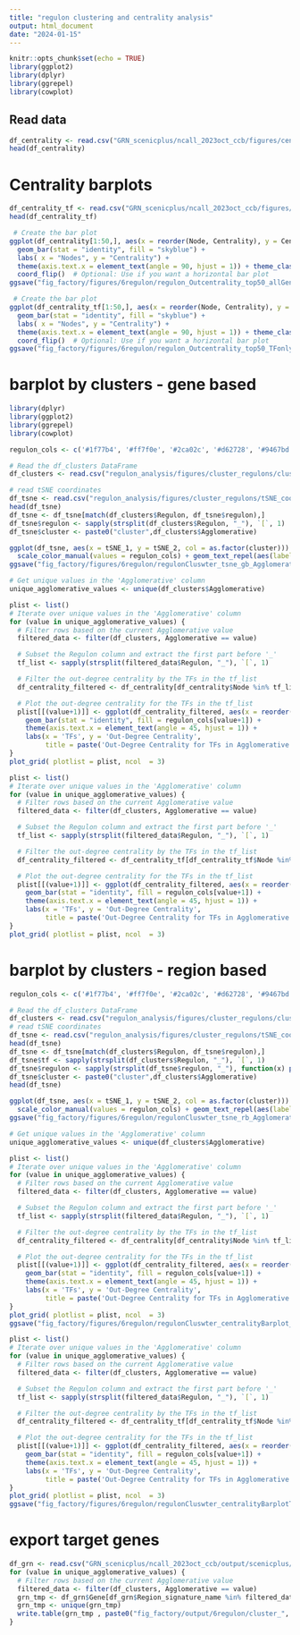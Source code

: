 ```yaml
---
title: "regulon clustering and centrality analysis"
output: html_document
date: "2024-01-15"
---
```


```r
knitr::opts_chunk$set(echo = TRUE)
library(ggplot2)
library(dplyr)
library(ggrepel)
library(cowplot)
```

## Read data

```r
df_centrality <- read.csv("GRN_scenicplus/ncall_2023oct_ccb/figures/centrality_analysis_allTFgene/Out-degree Centrality.csv")
head(df_centrality)
```

# Centrality barplots

```r
df_centrality_tf <- read.csv("GRN_scenicplus/ncall_2023oct_ccb/figures/centrality_analysis_TFonly/Out-degree Centrality.csv")
head(df_centrality_tf)
```

```r
 # Create the bar plot
ggplot(df_centrality[1:50,], aes(x = reorder(Node, Centrality), y = Centrality)) +
  geom_bar(stat = "identity", fill = "skyblue") +
  labs( x = "Nodes", y = "Centrality") +
  theme(axis.text.x = element_text(angle = 90, hjust = 1)) + theme_classic() +
  coord_flip()  # Optional: Use if you want a horizontal bar plot
ggsave("fig_factory/figures/6regulon/regulon_Outcentrality_top50_allGenes.pdf", width = 5, height = 7)
```

```r
 # Create the bar plot
ggplot(df_centrality_tf[1:50,], aes(x = reorder(Node, Centrality), y = Centrality)) +
  geom_bar(stat = "identity", fill = "skyblue") +
  labs( x = "Nodes", y = "Centrality") +
  theme(axis.text.x = element_text(angle = 90, hjust = 1)) + theme_classic() +
  coord_flip()  # Optional: Use if you want a horizontal bar plot
ggsave("fig_factory/figures/6regulon/regulon_Outcentrality_top50_TFonly.pdf", width = 5, height = 7)
```

# barplot by clusters - gene based

```r
library(dplyr)
library(ggplot2)
library(ggrepel)
library(cowplot)

regulon_cols <- c('#1f77b4', '#ff7f0e', '#2ca02c', '#d62728', '#9467bd', '#8c564b', '#e377c2', '#7f7f7f', '#bcbd22', '#17becf')

# Read the df_clusters DataFrame
df_clusters <- read.csv("regulon_analysis/figures/cluster_regulons/clustering_results_gb.csv")

# read tSNE coordinates
df_tsne <- read.csv("regulon_analysis/figures/cluster_regulons/tSNE_coordinates_gb.csv", row.names = 1)
head(df_tsne)
df_tsne <- df_tsne[match(df_clusters$Regulon, df_tsne$regulon),]
df_tsne$regulon <- sapply(strsplit(df_clusters$Regulon, "_"), `[`, 1)
df_tsne$cluster <- paste0("cluster",df_clusters$Agglomerative)
```

```r
ggplot(df_tsne, aes(x = tSNE_1, y = tSNE_2, col = as.factor(cluster))) + geom_point() + 
  scale_color_manual(values = regulon_cols) + geom_text_repel(aes(label= regulon)) + theme_classic() 
ggsave("fig_factory/figures/6regulon/regulonCluswter_tsne_gb_Agglomerative.pdf", width = 10, height = 8)
```


```r
# Get unique values in the 'Agglomerative' column
unique_agglomerative_values <- unique(df_clusters$Agglomerative)

plist <- list()
# Iterate over unique values in the 'Agglomerative' column
for (value in unique_agglomerative_values) {
  # Filter rows based on the current Agglomerative value
  filtered_data <- filter(df_clusters, Agglomerative == value)

  # Subset the Regulon column and extract the first part before '_'
  tf_list <- sapply(strsplit(filtered_data$Regulon, "_"), `[`, 1)

  # Filter the out-degree centrality by the TFs in the tf_list
  df_centrality_filtered <- df_centrality[df_centrality$Node %in% tf_list,]

  # Plot the out-degree centrality for the TFs in the tf_list
  plist[[(value+1)]] <- ggplot(df_centrality_filtered, aes(x = reorder(Node, -Centrality), y = Centrality)) + theme_classic()+
    geom_bar(stat = "identity", fill = regulon_cols[value+1]) +
    theme(axis.text.x = element_text(angle = 45, hjust = 1)) +
    labs(x = 'TFs', y = 'Out-Degree Centrality', 
         title = paste('Out-Degree Centrality for TFs in Agglomerative Cluster', value)) 
}
plot_grid( plotlist = plist, ncol  = 3)
```

```r
plist <- list()
# Iterate over unique values in the 'Agglomerative' column
for (value in unique_agglomerative_values) {
  # Filter rows based on the current Agglomerative value
  filtered_data <- filter(df_clusters, Agglomerative == value)

  # Subset the Regulon column and extract the first part before '_'
  tf_list <- sapply(strsplit(filtered_data$Regulon, "_"), `[`, 1)

  # Filter the out-degree centrality by the TFs in the tf_list
  df_centrality_filtered <- df_centrality_tf[df_centrality_tf$Node %in% tf_list,]

  # Plot the out-degree centrality for the TFs in the tf_list
  plist[[(value+1)]] <- ggplot(df_centrality_filtered, aes(x = reorder(Node, -Centrality), y = Centrality))+ theme_classic() +
    geom_bar(stat = "identity", fill = regulon_cols[value+1]) +
    theme(axis.text.x = element_text(angle = 45, hjust = 1)) +
    labs(x = 'TFs', y = 'Out-Degree Centrality', 
         title = paste('Out-Degree Centrality for TFs in Agglomerative Cluster', value)) 
}
plot_grid( plotlist = plist, ncol  = 3)
```




# barplot by clusters - region based

```r
regulon_cols <- c('#1f77b4', '#ff7f0e', '#2ca02c', '#d62728', '#9467bd', '#8c564b', '#e377c2', '#7f7f7f', '#bcbd22', '#17becf')

# Read the df_clusters DataFrame
df_clusters <- read.csv("regulon_analysis/figures/cluster_regulons/clustering_results_rb.csv")
# read tSNE coordinates
df_tsne <- read.csv("regulon_analysis/figures/cluster_regulons/tSNE_coordinates_rb.csv", row.names = 1)
head(df_tsne)
df_tsne <- df_tsne[match(df_clusters$Regulon, df_tsne$regulon),]
df_tsne$tf <- sapply(strsplit(df_clusters$Regulon, "_"), `[`, 1)
df_tsne$regulon <- sapply(strsplit(df_tsne$regulon, "_"), function(x) paste(x[1], x[2], sep = ""))
df_tsne$cluster <- paste0("cluster",df_clusters$Agglomerative)
head(df_tsne)
```

```r
ggplot(df_tsne, aes(x = tSNE_1, y = tSNE_2, col = as.factor(cluster))) + geom_point() + 
  scale_color_manual(values = regulon_cols) + geom_text_repel(aes(label= regulon)) + theme_classic() 
ggsave("fig_factory/figures/6regulon/regulonCluswter_tsne_rb_Agglomerative.pdf", width = 10, height = 8)
```


```r
# Get unique values in the 'Agglomerative' column
unique_agglomerative_values <- unique(df_clusters$Agglomerative)

plist <- list()
# Iterate over unique values in the 'Agglomerative' column
for (value in unique_agglomerative_values) {
  # Filter rows based on the current Agglomerative value
  filtered_data <- filter(df_clusters, Agglomerative == value)

  # Subset the Regulon column and extract the first part before '_'
  tf_list <- sapply(strsplit(filtered_data$Regulon, "_"), `[`, 1)

  # Filter the out-degree centrality by the TFs in the tf_list
  df_centrality_filtered <- df_centrality[df_centrality$Node %in% tf_list,]

  # Plot the out-degree centrality for the TFs in the tf_list
  plist[[(value+1)]] <- ggplot(df_centrality_filtered, aes(x = reorder(Node, -Centrality), y = Centrality)) + theme_classic()+
    geom_bar(stat = "identity", fill = regulon_cols[value+1]) +
    theme(axis.text.x = element_text(angle = 45, hjust = 1)) +
    labs(x = 'TFs', y = 'Out-Degree Centrality', 
         title = paste('Out-Degree Centrality for TFs in Agglomerative Cluster', value)) 
}
plot_grid( plotlist = plist, ncol  = 3)
ggsave("fig_factory/figures/6regulon/regulonCluswter_centralityBarplot_rb_byAgglomerative.pdf", width = 12, height = 12)
```

```r
plist <- list()
# Iterate over unique values in the 'Agglomerative' column
for (value in unique_agglomerative_values) {
  # Filter rows based on the current Agglomerative value
  filtered_data <- filter(df_clusters, Agglomerative == value)

  # Subset the Regulon column and extract the first part before '_'
  tf_list <- sapply(strsplit(filtered_data$Regulon, "_"), `[`, 1)

  # Filter the out-degree centrality by the TFs in the tf_list
  df_centrality_filtered <- df_centrality_tf[df_centrality_tf$Node %in% tf_list,]

  # Plot the out-degree centrality for the TFs in the tf_list
  plist[[(value+1)]] <- ggplot(df_centrality_filtered, aes(x = reorder(Node, -Centrality), y = Centrality))+ theme_classic() +
    geom_bar(stat = "identity", fill = regulon_cols[value+1]) +
    theme(axis.text.x = element_text(angle = 45, hjust = 1)) +
    labs(x = 'TFs', y = 'Out-Degree Centrality', 
         title = paste('Out-Degree Centrality for TFs in Agglomerative Cluster', value)) 
}
plot_grid( plotlist = plist, ncol  = 3)
ggsave("fig_factory/figures/6regulon/regulonCluswter_centralityBarplotTFonly_rb_byAgglomerative.pdf", width = 12, height = 12)
```

# export target genes

```r
df_grn <- read.csv("GRN_scenicplus/ncall_2023oct_ccb/output/scenicplus/cytoscape/eRegulon_metadata_filtered.csv")
for (value in unique_agglomerative_values) {
  # Filter rows based on the current Agglomerative value
  filtered_data <- filter(df_clusters, Agglomerative == value)
  grn_tmp <- df_grn$Gene[df_grn$Region_signature_name %in% filtered_data$Regulon]
  grn_tmp <- unique(grn_tmp)
  write.table(grn_tmp , paste0("fig_factory/output/6regulon/cluster_", value,"_targetgenes.txt"), quote = F, sep = "\n", row.names = F,col.names = F)
}


```



